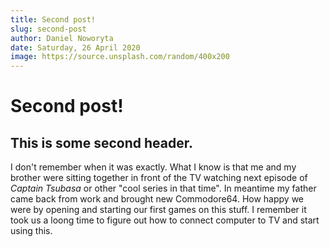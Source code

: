 ```yaml
---
title: Second post!
slug: second-post
author: Daniel Noworyta
date: Saturday, 26 April 2020
image: https://source.unsplash.com/random/400x200
---
```


# Second post!

## This is some second header.

I don't remember when it was exactly. What I know is that me and my brother were sitting together in front of the TV watching next episode of _Captain Tsubasa_ or other "cool series in that time". In meantime my father came back from work and brought new Commodore64. How happy we were by opening and starting our first games on this stuff. I remember it took us a loong time to figure out how to connect computer to TV and start using this.
